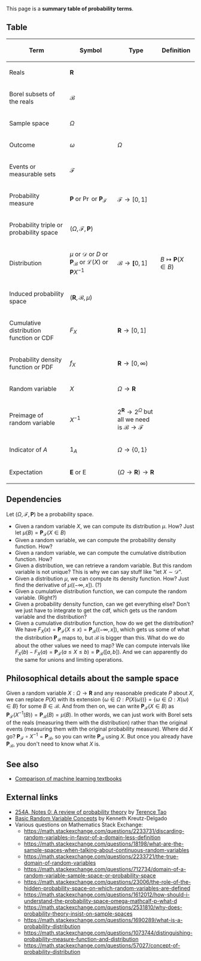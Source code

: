 This page is a '''summary table of probability terms'''.

==Table==

{| class="sortable wikitable"
! Term !! Symbol !! Type !! Definition
|-
| Reals || <math>\mathbf R</math> || ||
|-
| Borel subsets of the reals || <math>\mathcal B</math> || ||
|-
| Sample space || <math>\Omega</math> || ||
|-
| Outcome || <math>\omega</math> || <math>\Omega</math> ||
|-
| Events or measurable sets || <math>\mathcal F</math> || ||
|-
| Probability measure || <math>\mathbf P</math> or <math>\Pr</math> or <math>\mathbf P_{\mathcal F}</math> || <math>\mathcal F \to [0,1]</math> ||
|-
| Probability triple or probability space || <math>(\Omega, \mathcal F, \mathbf P)</math> || ||
|-
| Distribution || <math>\mu</math> or <math>\mathcal D</math> or <math>D</math> or <math>\mathbf P_{\mathcal B}</math> or <math>\mathcal L(X)</math> or <math>\mathbf P X^{-1}</math> || <math>\mathcal B \to \mathbf [0,1]</math> || <math>B \mapsto \mathbf P(X \in B)</math>
|-
| Induced probability space || <math>(\mathbf R, \mathcal B, \mu)</math> || ||
|-
| Cumulative distribution function or CDF || <math>F_X</math> || <math>\mathbf R \to [0,1]</math> ||
|-
| Probability density function or PDF || <math>f_X</math> || <math>\mathbf R \to [0,\infty)</math> ||
|-
| Random variable || <math>X</math> || <math>\Omega \to \mathbf R</math> ||
|-
| Preimage of random variable || <math>X^{-1}</math> || <math>2^{\mathbf R} \to 2^{\Omega}</math> but all we need is <math>\mathcal B \to \mathcal F</math> ||
|-
| Indicator of <math>A</math> || <math>1_A</math> || <math>\Omega \to \{0,1\}</math> ||
|-
| Expectation || <math>\mathbf E</math> or <math>\mathrm E</math> || <math>(\Omega \to \mathbf R) \to \mathbf R</math> ||
|}

==Dependencies==

Let <math>(\Omega, \mathcal F, \mathbf P)</math> be a probability space.

* Given a random variable <math>X</math>, we can compute its distribution <math>\mu</math>. How? Just let <math>\mu(B) = \mathbf P_{\mathcal F}(X \in B)</math>
* Given a random variable, we can compute the probability density function. How?
* Given a random variable, we can compute the cumulative distribution function. How?
* Given a distribution, we can retrieve a random variable. But this random variable is not unique? This is why we can say stuff like "let <math>X\sim \mathcal D</math>".
* Given a distribution <math>\mu</math>, we can compute its density function. How? Just find the derivative of <math>\mu((-\infty,x])</math>. (?)
* Given a cumulative distribution function, we can compute the random variable. (Right?)
* Given a probability density function, can we get everything else? Don't we just have to integrate to get the cdf, which gets us the random variable and the distribution?
* Given a cumulative distribution function, how do we get the distribution? We have <math>F_X(x) = \mathbf P_{\mathcal F}(X\leq x) = \mathbf P_{\mathcal B}((-\infty,x])</math>, which gets us some of what the distribution <math>\mathbf P_{\mathcal B}</math> maps to, but <math>\mathcal B</math> is bigger than this. What do we do about the other values we need to map? We can compute intervals like <math>F_X(b) - F_X(a) = \mathbf P_{\mathcal F}(a \leq X\leq b) = \mathbf P_{\mathcal B}([a,b])</math>. And we can apparently do the same for unions and limiting operations.

==Philosophical details about the sample space==

Given a random variable <math>X : \Omega \to \mathbf R</math> and any reasonable predicate <math>P</math> about <math>X</math>, we can replace <math>P(X)</math> with its extension <math>\{\omega \in \Omega : P(X(\omega))\} = \{\omega \in \Omega : X(\omega) \in B\}</math> for some <math>B \in \mathcal B</math>. And from then on, we can write <math>\mathbf P_{\mathcal F}(X\in B)</math> as <math>\mathbf P_{\mathcal F}(X^{-1}(B)) = \mathbf P_{\mathcal B}(B) = \mu(B)</math>. In other words, we can just work with Borel sets of the reals (measuring them with the distribution) rather than the original events (measuring them with the original probability measure). Where did <math>X</math> go? <math>\mathbf P_{\mathcal F} \circ X^{-1} = \mathbf P_{\mathcal B}</math>, so you can write <math>\mathbf P_{\mathcal B}</math> using <math>X</math>. But once you already have <math>\mathbf P_{\mathcal B}</math>, you don't need to know what <math>X</math> is.

==See also==

* [[Comparison of machine learning textbooks]]

==External links==

* [https://terrytao.wordpress.com/2010/01/01/254a-notes-0-a-review-of-probability-theory/ 254A, Notes 0: A review of probability theory] by [[wikipedia:Terence Tao|Terence Tao]]
* [http://dsp.ucsd.edu/~kreutz/PEI-05%20Support%20Files/Basic%20Random%20Variables%20Concepts.pdf Basic Random Variable Concepts] by Kenneth Kreutz-Delgado
* Various questions on Mathematics Stack Exchange:
** https://math.stackexchange.com/questions/2233731/discarding-random-variables-in-favor-of-a-domain-less-definition
** https://math.stackexchange.com/questions/18198/what-are-the-sample-spaces-when-talking-about-continuous-random-variables
** https://math.stackexchange.com/questions/2233721/the-true-domain-of-random-variables
** https://math.stackexchange.com/questions/712734/domain-of-a-random-variable-sample-space-or-probability-space
** https://math.stackexchange.com/questions/23006/the-role-of-the-hidden-probability-space-on-which-random-variables-are-defined
** https://math.stackexchange.com/questions/1612012/how-should-i-understand-the-probability-space-omega-mathcalf-p-what-d
** https://math.stackexchange.com/questions/2531810/why-does-probability-theory-insist-on-sample-spaces
** https://math.stackexchange.com/questions/1690289/what-is-a-probability-distribution
** https://math.stackexchange.com/questions/1073744/distinguishing-probability-measure-function-and-distribution
** https://math.stackexchange.com/questions/57027/concept-of-probability-distribution
